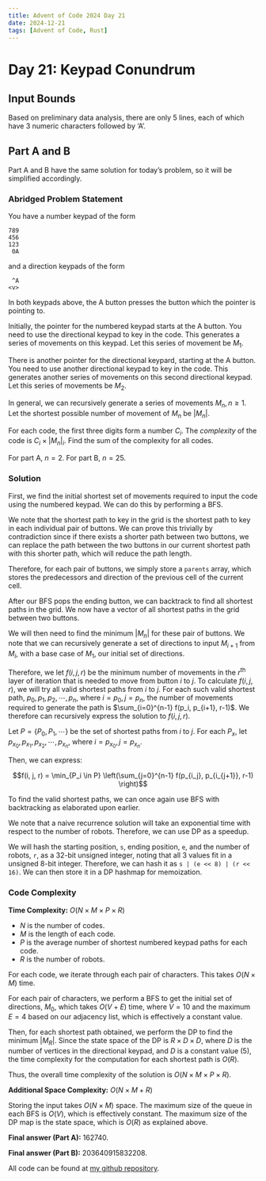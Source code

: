 ---
title: Advent of Code 2024 Day 21
date: 2024-12-21
tags: [Advent of Code, Rust]
---

<script src="https://cdnjs.cloudflare.com/ajax/libs/highlight.js/11.11.1/highlight.min.js"></script>
<script src="blog-post-scripts.js"></script>
<script type="text/javascript">hljs.highlightAll();</script>

# Day 21: Keypad Conundrum

## Input Bounds

Based on preliminary data analysis, there are only 5 lines, each of which have 3 numeric characters followed by 'A'.

## Part A and B

Part A and B have the same solution for today's problem, so it will be simplified accordingly.

### Abridged Problem Statement

You have a number keypad of the form
```
789
456
123
 0A
```

and a direction keypads of the form
```
 ^A
<v>
```

In both keypads above, the A button presses the button which the pointer is pointing to.

Initially, the pointer for the numbered keypad starts at the A button. You need to use the directional keypad to key in the code. This generates a series of movements on this keypad. Let this series of movement be $M_1$. 

There is another pointer for the directional keypard, starting at the A button. You need to use another directional keypad to key in the code. This generates another series of movements on this second directional keypad. Let this series of movements be $M_2$.

In general, we can recursively generate a series of movements $M_n, n\geq 1$. Let the shortest possible number of movement of $M_n$ be $|M_n|$. 

For each code, the first three digits form a number $C_i$. The *complexity* of the code is $C_i \times |M_n|_i$. Find the sum of the complexity for all codes.

For part A, $n=2$. For part B, $n=25$.

### Solution

First, we find the initial shortest set of movements required to input the code using the numbered keypad. We can do this by performing a BFS. 

We note that the shortest path to key in the grid is the shortest path to key in each individual pair of buttons. We can prove this trivially by contradiction since if there exists a shorter path between two buttons, we can replace the path between the two buttons in our current shortest path with this shorter path, which will reduce the path length.

Therefore, for each pair of buttons, we simply store a `parents` array, which stores the predecessors and direction of the previous cell of the current cell. 

After our BFS pops the ending button, we can backtrack to find all shortest paths in the grid. We now have a vector of all shortest paths in the grid between two buttons.

We will then need to find the minimum $|M_n|$ for these pair of buttons. We note that we can recursively generate a set of directions to input $M_{i+1}$ from $M_i$, with a base case of $M_1$, our initial set of directions. 

Therefore, we let $f(i, j, r)$ be the minimum number of movements in the $r^{\text{th}}$ layer of iteration that is needed to move from button $i$ to $j$. To calculate $f(i, j, r)$, we will try all valid shortest paths from $i$ to $j$. For each such valid shortest path, $p_0, p_1, p_2, \cdots, p_n$, where $i = p_0, j=p_n$, the number of movements required to generate the path is $\sum_{i=0}^{n-1} f(p_i, p_{i+1}, r-1)$. We therefore can recursively express the solution to $f(i, j, r)$.

Let $P = \{P_0, P_1, \cdots\}$ be the set of shortest paths from $i$ to $j$. For each $P_x$, let $p_{x_0}, p_{x_1}, p_{x_2}, \cdots, p_{x_n}$, where $i = p_{x_0}, j=p_{x_n}$.

Then, we can express:

$$f(i, j, r) = \min_{P_i \in P} \left(\sum_{j=0}^{n-1} f(p_{i_j}, p_{i_{j+1}}, r-1) \right)$$

To find the valid shortest paths, we can once again use BFS with backtracking as elaborated upon earlier.

We note that a naive recurrence solution will take an exponential time with respect to the number of robots. Therefore, we can use DP as a speedup.

We will hash the starting position, `s`, ending position, `e`, and the number of robots, `r`, as a 32-bit unsigned integer, noting that all 3 values fit in a unsigned 8-bit integer. Therefore, we can hash it as `s | (e << 8) | (r << 16)`. We can then store it in a DP hashmap for memoization.

### Code Complexity

**Time Complexity:** $O(N \times M \times P \times R)$

* $N$ is the number of codes.
* $M$ is the length of each code.
* $P$ is the average number of shortest numbered keypad paths for each code.
* $R$ is the number of robots.

For each code, we iterate through each pair of characters. This takes $O(N \times M)$ time.

For each pair of characters, we perform a BFS to get the initial set of directions, $M_0$, which takes $O(V + E)$ time, where $V = 10$ and the maximum $E = 4$ based on our adjacency list, which is effectively a constant value. 

Then, for each shortest path obtained, we perform the DP to find the minimum $|M_R|$. Since the state space of the DP is $R \times D \times D$, where $D$ is the number of vertices in the directional keypad, and $D$ is a constant value (5), the time complexity for the computation for each shortest path is $O(R)$.

Thus, the overall time complexity of the solution is $O(N \times M \times P \times R)$.

**Additional Space Complexity:** $O(N \times M + R)$

Storing the input takes $O(N\times M)$ space. The maximum size of the queue in each BFS is $O(V)$, which is effectively constant. The maximum size of the DP map is the state space, which is $O(R)$ as explained above.

**Final answer (Part A):** 162740.

**Final answer (Part B):** 203640915832208.

All code can be found at [my github repository](https://github.com/dillionlim/advent-of-code-2024/tree/main).